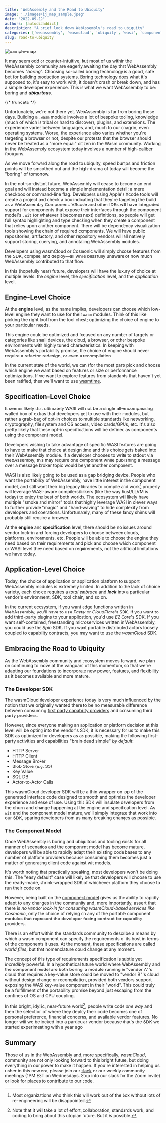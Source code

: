 ```yaml
---
title: 'WebAssembly and the Road to Ubiquity'
image: './images/ij_map_sample.jpeg'
date: "2022-09-19"
authors: [autodidaddict]
description: "A brief look down WebAssembly's road to ubiquity"
categories: ['webassembly', 'wasmcloud', 'ubiquity', 'wasi', 'component model']
slug: road-to-ubiquity
---
```


![sample-map](./images/ij_map_sample.jpeg)

It may seem odd or counter-intuitive, but most of us within the WebAssembly community are eagerly awaiting the day that WebAssembly becomes _"boring"_. Choosing so-called boring technology is a good, safe bet for building production systems. Boring technology does what it's supposed to, it's easy to work with, it doesn't crash or break down, and has a simple developer experience. This is what we want WebAssembly to be: boring and **_ubiquitous_**.

{/* truncate */}

Unfortunately, we're not there yet. WebAssembly is far from boring these days. Building a `.wasm` module involves a lot of bespoke tooling, knowledge (much of which is tribal or hard to discover), plugins, and extensions. The experience varies between languages, and, much to our chagrin, even operating systems. Worse, the experience also varies whether you're targeting a browser or not, despite our protests that the browser should never be treated as a "more equal" citizen in the Wasm community. Working in the WebAssembly ecosystem today involves a number of high-caliber footguns.

As we move forward along the road to ubiquity, speed bumps and friction points will be smoothed out and the high-drama of today will become the "boring" of tomorrow.

In the not-so-distant future, WebAssembly will cease to become an end goal and will instead become a simple implementation detail; a mere checkbox or command-line flag. Developers using Apple's Xcode tools will create a project and check a box indicating that they're targeting the build as a WebAssembly Component. VScode and other IDEs will have integrated support for components that expose their interfaces through the component model's `.wit` (or whatever it becomes next) definitions, so people will get full syntax highlighting and type checking when they create a component that relies upon another component. There will be dependency visualization tools showing the chain of required components. We will have public repositories, artifactory, and other repository vendors will all natively support storing, querying, and annotating WebAssembly modules.

Developers using wasmCloud or Cosmonic will simply choose features from the SDK, compile, and deploy—all while blissfully unaware of how much WebAssembly contributed to that flow.

In this (hopefully near) future, developers will have the luxury of choice at multiple levels: the _engine_ level, the _specification_ level, and the _application_ level.

## Engine-Level Choice

At the **engine** level, as the name implies, developers can choose which low-level engine they want to use for their `wasm` modules. Think of this like picking the right tool from the tool chest; optimizing the choice of engine to your particular needs.

This engine could be optimized and focused on any number of targets or categories like small devices, the cloud, a browser, or other bespoke environments with highly tuned characteristics. In keeping with WebAssembly's portability promise, the choice of engine should never require a refactor, redesign, or even a recompilation.

In the current state of the world, we can (for the most part) pick and choose which engine we want based on features or size or performance optimizations. If we want to explore features from standards that haven't yet been ratified, then we'll want to use [wasmtime](https://wasmtime.dev/).

## Specification-Level Choice

It seems likely that ultimately WASI will not be a single all-encompassing walled box of extras that developers get to use with their modules, but rather a grab-bag of opt-in choices to multiple standards like networking, cryptography, file system and OS access, video cards/GPUs, etc. It's also pretty likely that these opt-in specifications will be defined as components using the component model.

Developers wishing to take advantage of specific WASI features are going to have to make that choice at design time and this choice gets baked into their WebAssembly module. If a developer chooses to write to stdout via WebAssembly, this may require one component while publishing a message over a message broker topic would be yet another component.

WASI is also likely going to be used as a gap bridging device. People who want the portability of WebAssembly, have little interest in the component model, and still want their big legacy libraries to compile and work[^1] properly will leverage WASI-aware compilers/linkers (like the way Rust/LLVM is today) to enjoy the best of both worlds. The ecosystem will likely have multiple "smoke and mirror" tools that highly leverage WASI in clever ways to further provide "magic" and "hand-waving" to hide complexity from developers and operations. Unfortunately, many of these fancy shims will probably still require a browser.

At the **engine** and **specification** level, there should be no issues around vendor lock-in and forcing developers to choose between clouds, platforms, environments, etc. People will be able to choose the engine they need based on their requirements and pick and choose which component or WASI level they need based on requirements, not the artificial limitations we have today.

## Application-Level Choice

Today, the choice of application or application platform to support WebAssembly modules is extremely limited. In addition to the lack of choice variety, each choice requires a _total embrace_ and **_lock_** into a particular vendor's environment, SDK, tool chain, and so on.

In the current ecosystem, if you want edge functions written in WebAssembly, you'll have to use _Fastly_ or _CloudFlare_'s SDK. If you want to add third-party plugins to your application, you'd use _E2 Core_'s SDK. If you want self-contained, freestanding microservices written in WebAssembly, you could use the _Spin_ SDK. If you want portable distributed actors loosely coupled to capability contracts, you may want to use the _wasmCloud_ SDK.

## Embracing the Road to Ubiquity

As the WebAssembly community and ecosystem moves forward, we plan on continuing to move at the vanguard of this momentum, so that we're adapting our foundations to incorporate new power, features, and flexibility as it becomes available and more mature.

### The Developer SDK

The wasmCloud developer experience today is very much influenced by the notion that we originally wanted there to be no measurable difference between consuming [first party capability providers](https://wasmcloud.dev/app-dev/std-caps/) and consuming third party providers.

However, since everyone making an application or platform decision at this level will be opting into the vendor's SDK, it is necessary for us to make this SDK as optimized for developers as as possible, making the following first-party activities and capabilities "brain-dead simple" _by default_:

- HTTP Server
- HTTP Client
- Message Broker
- Blob Store (e.g. S3)
- Key Value
- SQL DB
- Actor-to-Actor Calls

This wasmCloud developer SDK will be a thin wrapper on top of the generated interface code designed to smooth and optimize the developer experience and ease of use. Using this SDK will insulate developers from the churn and change happening at the engine and specification level. As `wit` and the component model mature, we'll simply integrate that work into our SDK, sparing developers from as many breaking changes as possible.

### The Component Model

Once WebAssembly is boring and ubiquitous and tooling exists for all manner of scenarios and the component model has become mature, developers will be able to rapidly adapt their existing code bases to any number of platform providers because consuming them becomes just a matter of generating client code against wit models.

It's worth noting that practically speaking, most developers won't be doing this. The "easy default" case will likely be that developers will choose to use the ready-made, shrink-wrapped SDK of whichever platform they choose to run their code on.

However, being built on the [component model](https://wasmcloud.com/blog/webassembly_components_and_wasmcloud_actors_a_glimpse_of_the_future/) gives us the ability to rapidly adapt to any changes in the community and, more importantly, assert that there is _no vendor lock-in for consuming wasmCloud-based services like Cosmonic_, only the choice of relying on any of the portable component modules that represent the developer-facing contract for capability providers.

There is an effort within the standards community to describe a means by which a wasm component can specify the requirements of its host in terms of the components it uses. At the moment, these specifications are called _world files_, but that nomenclature could change at any moment.

The concept of this type of requirements specification is subtle yet _incredibly_ powerful. In a hypothetical future world where WebAssembly and the component model are both boring, a module running in "vendor A"'s cloud that requires a key-value store could be moved to "vendor B"'s cloud without design change or recompilation, provided both vendors support exposing the WASI key-value component in their "world". This could truly be a fulfillment of the portability promise beyond just escaping from the confines of OS and CPU coupling.

In this bright, idyllic, near-future world[^2], people write code _one way_ and then the selection of where they deploy their code becomes one of personal preference, financial concerns, and available vendor features. No longer will we be locked into a particular vendor because that's the SDK we started experimenting with a year ago.

## Summary

Those of us in the WebAssembly and, more specifically, _wasmCloud_, community are not only looking forward to this bright future, but doing everything in our power to make it happen. If you're interested in helping us usher in this new era, please join our [slack](https://slack.wasmcloud.com) or our weekly community meetings (1PM EST on Wednesdays. Stop into our slack for the Zoom invite) or look for places to contribute to our code.

[^1]: Most organizations who think this will work out of the box without lots of re-engineering will be disappointed.
[^2]: Note that it will take a lot of effort, collaboration, standards work, and coding to bring about this utopian future. But it _is_ possible.
